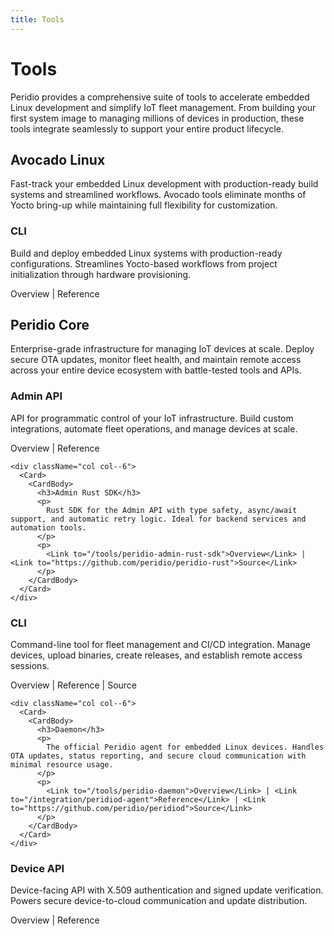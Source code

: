 ```yaml
---
title: Tools
---
```



# Tools

Peridio provides a comprehensive suite of tools to accelerate embedded Linux development and simplify IoT fleet management. From building your first system image to managing millions of devices in production, these tools integrate seamlessly to support your entire product lifecycle.

## Avocado Linux

Fast-track your embedded Linux development with production-ready build systems and streamlined workflows. Avocado tools eliminate months of Yocto bring-up while maintaining full flexibility for customization.

<div className={styles.toolsGrid}>
  <div className="row">
    <div className="col col--6">
      <Card>
        <CardBody>
          <h3>CLI</h3>
          <p>
            Build and deploy embedded Linux systems with production-ready configurations. Streamlines Yocto-based workflows from project initialization through hardware provisioning.
          </p>
          <p>
            <Link to="/tools/avocado-cli">Overview</Link> | <Link to="/avocado-cli">Reference</Link>
          </p>
        </CardBody>
      </Card>
    </div>
  </div>
</div>

## Peridio Core

Enterprise-grade infrastructure for managing IoT devices at scale. Deploy secure OTA updates, monitor fleet health, and maintain remote access across your entire device ecosystem with battle-tested tools and APIs.

<div className={styles.toolsGrid}>
  <div className="row">
    <div className="col col--6">
      <Card>
        <CardBody>
          <h3>Admin API</h3>
          <p>
            API for programmatic control of your IoT infrastructure. Build custom integrations, automate fleet operations, and manage devices at scale.
          </p>
          <p>
            <Link to="/tools/admin-api">Overview</Link> | <Link to="/admin-api">Reference</Link>
          </p>
        </CardBody>
      </Card>
    </div>

    <div className="col col--6">
      <Card>
        <CardBody>
          <h3>Admin Rust SDK</h3>
          <p>
            Rust SDK for the Admin API with type safety, async/await support, and automatic retry logic. Ideal for backend services and automation tools.
          </p>
          <p>
            <Link to="/tools/peridio-admin-rust-sdk">Overview</Link> | <Link to="https://github.com/peridio/peridio-rust">Source</Link>
          </p>
        </CardBody>
      </Card>
    </div>
  </div>

  <div className="row">
    <div className="col col--6">
      <Card>
        <CardBody>
          <h3>CLI</h3>
          <p>
            Command-line tool for fleet management and CI/CD integration. Manage devices, upload binaries, create releases, and establish remote access sessions.
          </p>
          <p>
            <Link to="/tools/peridio-cli">Overview</Link> | <Link to="/peridio-cli">Reference</Link> | <Link to="https://github.com/peridio/peridio-cli">Source</Link>
          </p>
        </CardBody>
      </Card>
    </div>

    <div className="col col--6">
      <Card>
        <CardBody>
          <h3>Daemon</h3>
          <p>
            The official Peridio agent for embedded Linux devices. Handles OTA updates, status reporting, and secure cloud communication with minimal resource usage.
          </p>
          <p>
            <Link to="/tools/peridio-daemon">Overview</Link> | <Link to="/integration/peridiod-agent">Reference</Link> | <Link to="https://github.com/peridio/peridiod">Source</Link>
          </p>
        </CardBody>
      </Card>
    </div>
  </div>

  <div className="row">
    <div className="col col--6">
      <Card>
        <CardBody>
          <h3>Device API</h3>
          <p>
            Device-facing API with X.509 authentication and signed update verification. Powers secure device-to-cloud communication and update distribution.
          </p>
          <p>
            <Link to="/tools/device-api">Overview</Link> | <Link to="/device-api">Reference</Link>
          </p>
        </CardBody>
      </Card>
    </div>
  </div>
</div>
